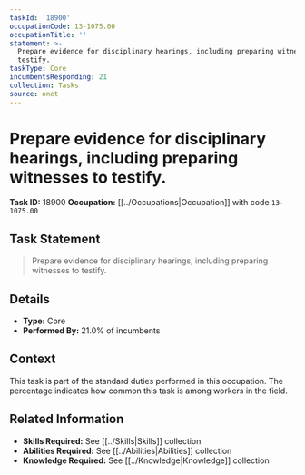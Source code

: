 ```yaml
---
taskId: '18900'
occupationCode: 13-1075.00
occupationTitle: ''
statement: >-
  Prepare evidence for disciplinary hearings, including preparing witnesses to
  testify.
taskType: Core
incumbentsResponding: 21
collection: Tasks
source: onet
---
```

# Prepare evidence for disciplinary hearings, including preparing witnesses to testify.

**Task ID:** 18900
**Occupation:** [[../Occupations|Occupation]] with code `13-1075.00`

## Task Statement

> Prepare evidence for disciplinary hearings, including preparing witnesses to testify.

## Details

- **Type:** Core
- **Performed By:** 21.0% of incumbents

## Context

This task is part of the standard duties performed in this occupation. The percentage indicates how common this task is among workers in the field.

## Related Information

- **Skills Required:** See [[../Skills|Skills]] collection
- **Abilities Required:** See [[../Abilities|Abilities]] collection
- **Knowledge Required:** See [[../Knowledge|Knowledge]] collection
